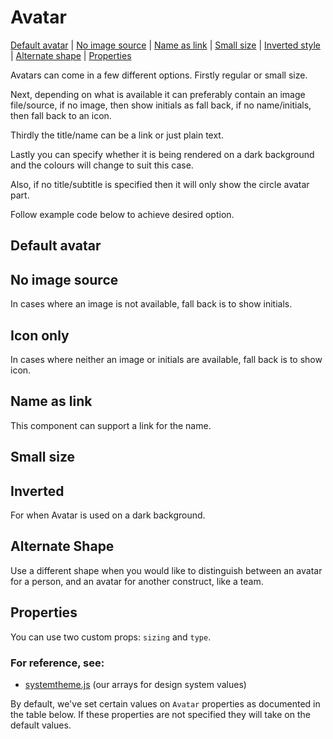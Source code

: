 
# Avatar

[Default avatar](#default-avatar) | [No image source](#no-image-source) | [Name as link](#name-as-link) | [Small size](#small-size) | [Inverted style](#inverted-style) | [Alternate shape](#alternate-shape) | [Properties](#properties)

Avatars can come in a few different options. Firstly regular or small size.

Next, depending on what is available it can preferably contain an image file/source, if no image, then show initials as fall back, if no name/initials, then fall back to an icon.

Thirdly the title/name can be a link or just plain text.

Lastly you can specify whether it is being rendered on a dark background and the colours will change to suit this case.

Also, if no title/subtitle is specified then it will only show the circle avatar part.

Follow example code below to achieve desired option.

## Default avatar

<Preview>
  <Story id="components-avatar--default-avatar" />
</Preview>

## No image source

In cases where an image is not available, fall back is to show initials.

<Preview>
  <Story id="components-avatar--no-image" />
</Preview>

## Icon only

In cases where neither an image or initials are available, fall back is to show icon.

<Preview>
  <Story id="components-avatar--icon-only" />
</Preview>

## Name as link

This component can support a link for the name.

<Preview>
  <Story id="components-avatar--name-link" />
</Preview>

## Small size

<Preview>
  <Story id="components-avatar--small" />
</Preview>

## Inverted

For when Avatar is used on a dark background.

<Preview>
  <Story id="components-avatar--inverted" />
</Preview>

## Alternate Shape

Use a different shape when you would like to distinguish between an avatar for a person, and an avatar for another construct, like a team.

<Preview>
  <Story id="components-avatar--alternate-shape" />
</Preview>

## Properties

You can use two custom props: `sizing` and `type`.

### For reference, see:

- [systemtheme.js](https://github.com/orchestrated-io/orca-design-system/blob/master/packages/orcs-design-system/lib/systemtheme.js) (our arrays for design system values)

By default, we've set certain values on `Avatar` properties as documented in the table below. If these properties are not specified they will take on the default values.

<Props of={Avatar} />
